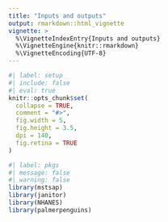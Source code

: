 ```yaml
---
title: "Inputs and outputs"
output: rmarkdown::html_vignette
vignette: >
  %\VignetteIndexEntry{Inputs and outputs}
  %\VignetteEngine{knitr::rmarkdown}
  %\VignetteEncoding{UTF-8}
---
```


```r
#| label: setup
#| include: false
#| eval: true
knitr::opts_chunk$set(
  collapse = TRUE,
  comment = "#>",
  fig.width = 5,
  fig.height = 3.5,
  dpi = 140,
  fig.retina = TRUE
)
```

```r
#| label: pkgs
#| message: false
#| warning: false
library(mstsap)
library(janitor)
library(NHANES)
library(palmerpenguins)
```

